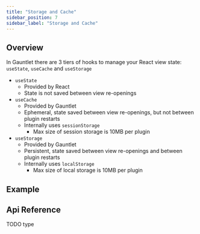 ```yaml
---
title: "Storage and Cache"
sidebar_position: 7
sidebar_label: "Storage and Cache"
---
```



## Overview

In Gauntlet there are 3 tiers of hooks to manage your React view state: `useState`, `useCache` and `useStorage`

- `useState`
  - Provided by React
  - State is not saved between view re-openings
- `useCache`
  - Provided by Gauntlet
  - Ephemeral, state saved between view re-openings, but not between plugin restarts
  - Internally uses `sessionStorage`
    - Max size of session storage is 10MB per plugin
- `useStorage`
  - Provided by Gauntlet
  - Persistent, state saved between view re-openings and between plugin restarts
  - Internally uses `localStorage`
    - Max size of local storage is 10MB per plugin

## Example

<StorageCode screenshot={false}/>

## Api Reference

TODO type


